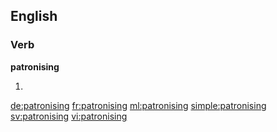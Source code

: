 ==English==

===Verb===
'''patronising'''

# {{present participle of|patronise}}

[[de:patronising]]
[[fr:patronising]]
[[ml:patronising]]
[[simple:patronising]]
[[sv:patronising]]
[[vi:patronising]]